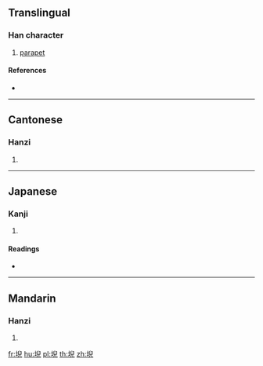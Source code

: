 {{character info/new}}
==Translingual==

===Han character===
{{Han char|rn=32|rad=土|as=08|sn=11|four=47117|canj=GHXU|ids=⿰土兒}}

# [[parapet]]

====References====
* {{Han ref|kx=0232.020|dkj=05209|dj=0469.040|hdz=10454.030|uh=5804|ud=22532|bh=D4CC|bd=54476}}

----

==Cantonese==

===Hanzi===
{{yue-hanzi|jyut=|y=ngai6}}

# {{defn|lang=yue|sort=土08}}

----

==Japanese==

===Kanji===
{{ja-kanji|grade=|rs=土08}}

# {{defn|lang=ja|sort=土08}}

====Readings====
* {{ja-readings|on=[[げん]] (gen)|kun=[[ひめがき]] (himegaki)}}

----

==Mandarin==

===Hanzi===
{{cmn-hanzi|pin=[[nì]] ([[ni4]])|wg=ni<sup>4</sup>}}

# {{defn|lang=cmn|sort=土08}}

[[fr:堄]]
[[hu:堄]]
[[pl:堄]]
[[th:堄]]
[[zh:堄]]